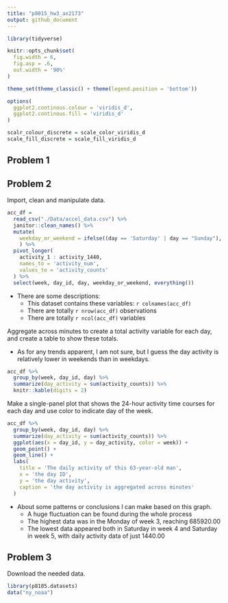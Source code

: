 ```yaml
---
title: "p8015_hw3_ax2173"
output: github_document
---
```


```r
library(tidyverse)

knitr::opts_chunk$set(
  fig.width = 6,
  fig.asp = .6,
  out.width = '90%'
)

theme_set(theme_classic() + theme(legend.position = 'bottom'))

options(
  ggplot2.continous.colour = 'viridis_d',
  ggplot2.continous.fill = 'viridis_d'
)

scalr_colour_discrete = scale_color_viridis_d
scale_fill_discrete = scale_fill_viridis_d
```

## Problem 1


## Problem 2

Import, clean and manipulate data.

```r
acc_df = 
  read_csv("./Data/accel_data.csv") %>% 
  janitor::clean_names() %>% 
  mutate(
    weekday_or_weekend = ifelse((day == 'Saturday' | day == "Sunday"), 'Weekend', 'Weekday')
    ) %>% 
  pivot_longer(
    activity_1 : activity_1440,
    names_to = 'activity_num',
    values_to = 'activity_counts'
  ) %>% 
  select(week, day_id, day, weekday_or_weekend, everything())
```

* There are some descriptions:
  * This dataset contains these variables: `r colnames(acc_df)`
  * There are totally `r nrow(acc_df)` observations
  * There are totally `r ncol(acc_df)` variables

Aggregate across minutes to create a total activity variable for each day, and create a table to show these totals. 

* As for any trends apparent, I am not sure, but I guess the day activity is relatively lower in weekends than in weekdays.

```r
acc_df %>% 
  group_by(week, day_id, day) %>% 
  summarize(day_activity = sum(activity_counts)) %>% 
  knitr::kable(digits = 2)
```

Make a single-panel plot that shows the 24-hour activity time courses for each day and use color to indicate day of the week.

```r
acc_df %>% 
  group_by(week, day_id, day) %>% 
  summarize(day_activity = sum(activity_counts)) %>% 
  ggplot(aes(x = day_id, y = day_activity, color = week)) +
  geom_point() +
  geom_line() +
  labs(
    title = 'The daily activity of this 63-year-old man',
    x = 'the day ID',
    y = 'the day activity',
    caption = 'the day activity is aggregated across minutes'
  )
```

* About some patterns or conclusions I can make based on this graph.
  * A huge fluctuation can be found during the whole process
  * The highest data was in the Monday of week 3, reaching 685920.00
  * The lowest data appeared both in Saturday in week 4 and Saturday in week 5, with daily activity data of just 1440.00

## Problem 3

Download the needed data.

```r
library(p8105.datasets)
data("ny_noaa")
```

